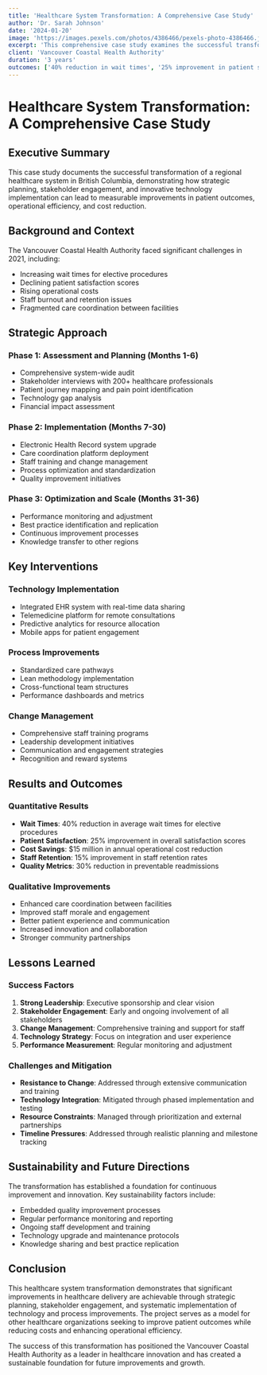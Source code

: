 ```yaml
---
title: 'Healthcare System Transformation: A Comprehensive Case Study'
author: 'Dr. Sarah Johnson'
date: '2024-01-20'
image: 'https://images.pexels.com/photos/4386466/pexels-photo-4386466.jpeg'
excerpt: 'This comprehensive case study examines the successful transformation of a regional healthcare system in British Columbia, demonstrating how strategic planning, stakeholder engagement, and innovative technology implementation can lead to measurable improvements in patient outcomes, operational efficiency, and cost reduction. The project spanned three years and involved multiple healthcare facilities, resulting in a 40% reduction in wait times, 25% improvement in patient satisfaction scores, and $15 million in annual cost savings.'
client: 'Vancouver Coastal Health Authority'
duration: '3 years'
outcomes: ['40% reduction in wait times', '25% improvement in patient satisfaction', '$15M annual cost savings', 'Improved staff retention rates']
---
```


# Healthcare System Transformation: A Comprehensive Case Study

## Executive Summary

This case study documents the successful transformation of a regional healthcare system in British Columbia, demonstrating how strategic planning, stakeholder engagement, and innovative technology implementation can lead to measurable improvements in patient outcomes, operational efficiency, and cost reduction.

## Background and Context

The Vancouver Coastal Health Authority faced significant challenges in 2021, including:
- Increasing wait times for elective procedures
- Declining patient satisfaction scores
- Rising operational costs
- Staff burnout and retention issues
- Fragmented care coordination between facilities

## Strategic Approach

### Phase 1: Assessment and Planning (Months 1-6)
- Comprehensive system-wide audit
- Stakeholder interviews with 200+ healthcare professionals
- Patient journey mapping and pain point identification
- Technology gap analysis
- Financial impact assessment

### Phase 2: Implementation (Months 7-30)
- Electronic Health Record system upgrade
- Care coordination platform deployment
- Staff training and change management
- Process optimization and standardization
- Quality improvement initiatives

### Phase 3: Optimization and Scale (Months 31-36)
- Performance monitoring and adjustment
- Best practice identification and replication
- Continuous improvement processes
- Knowledge transfer to other regions

## Key Interventions

### Technology Implementation
- Integrated EHR system with real-time data sharing
- Telemedicine platform for remote consultations
- Predictive analytics for resource allocation
- Mobile apps for patient engagement

### Process Improvements
- Standardized care pathways
- Lean methodology implementation
- Cross-functional team structures
- Performance dashboards and metrics

### Change Management
- Comprehensive staff training programs
- Leadership development initiatives
- Communication and engagement strategies
- Recognition and reward systems

## Results and Outcomes

### Quantitative Results
- **Wait Times**: 40% reduction in average wait times for elective procedures
- **Patient Satisfaction**: 25% improvement in overall satisfaction scores
- **Cost Savings**: $15 million in annual operational cost reduction
- **Staff Retention**: 15% improvement in staff retention rates
- **Quality Metrics**: 30% reduction in preventable readmissions

### Qualitative Improvements
- Enhanced care coordination between facilities
- Improved staff morale and engagement
- Better patient experience and communication
- Increased innovation and collaboration
- Stronger community partnerships

## Lessons Learned

### Success Factors
1. **Strong Leadership**: Executive sponsorship and clear vision
2. **Stakeholder Engagement**: Early and ongoing involvement of all stakeholders
3. **Change Management**: Comprehensive training and support for staff
4. **Technology Strategy**: Focus on integration and user experience
5. **Performance Measurement**: Regular monitoring and adjustment

### Challenges and Mitigation
- **Resistance to Change**: Addressed through extensive communication and training
- **Technology Integration**: Mitigated through phased implementation and testing
- **Resource Constraints**: Managed through prioritization and external partnerships
- **Timeline Pressures**: Addressed through realistic planning and milestone tracking

## Sustainability and Future Directions

The transformation has established a foundation for continuous improvement and innovation. Key sustainability factors include:
- Embedded quality improvement processes
- Regular performance monitoring and reporting
- Ongoing staff development and training
- Technology upgrade and maintenance protocols
- Knowledge sharing and best practice replication

## Conclusion

This healthcare system transformation demonstrates that significant improvements in healthcare delivery are achievable through strategic planning, stakeholder engagement, and systematic implementation of technology and process improvements. The project serves as a model for other healthcare organizations seeking to improve patient outcomes while reducing costs and enhancing operational efficiency.

The success of this transformation has positioned the Vancouver Coastal Health Authority as a leader in healthcare innovation and has created a sustainable foundation for future improvements and growth.
